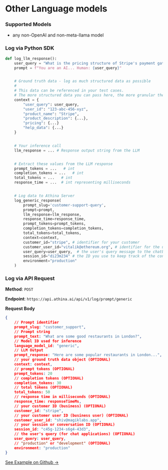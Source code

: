 # Other Language models

### Supported Models

- any non-OpenAI and non-meta-llama model

### Log via Python SDK

```python
def log_llm_response():
    user_query = "What is the pricing structure of Stripe's payment gateway?"
    prompt = f"You are an AI... Human: {user_query}"


    # Ground truth data - log as much structured data as possible
    #
    # This data can be referenced in your test cases.
    # The more structured data you can pass here, the more granular the tests we can write.
    context = {
        "user_query": user_query,
        "user_id": "123-abc-456-xyz",
        "product_name": "Stripe",
        "product_description": {...},
        "pricing": {...}
        "help_data": {...}
    }


    # Your inference call
    llm_response = ... # Response output string from the LLM


    # Extract these values from the LLM response
    prompt_tokens = ...   # int
    completion_tokens = ...   # int
    total_tokens = ...   # int
    response_time = ...  # int representing milliseconds


    # Log data to Athina Server
    log_generic_response(
        prompt_slug='customer-support-query',
        prompt=prompt,
        llm_response=llm_response,
        response_time=response_time,
        prompt_tokens=prompt_tokens,
        completion_tokens=completion_tokens,
        total_tokens=total_tokens,
        context=context,
        customer_id="stripe", # identifier for your customer
        customer_user_id="vitalik@ethereum.org", # identifier for the user interacting with the chatbot
        user_query=user_query,	# the user's query message to the chatbot
        session_id="di23m234" # the ID you use to keep track of the conversation / session
        environment="production"
    )
```

### Log via API Request

**Method**: `POST`

**Endpoint**: `https://api.athina.ai/api/v1/log/prompt/generic`

**Request Body**

```json
{
    // Prompt identifier
    prompt_slug: "customer_support",
    // Prompt string
    prompt_text: "What are some good restaurants in London?",
    // Model ID used for inference
    language_model_id: "generic",
    // LLM Output
    prompt_response: "Here are some popular restaurants in London...",
    // your ground truth data object (OPTIONAL)
    context: context,
    // prompt tokens (OPTIONAL)
    prompt_tokens: 20
    // completion tokens (OPTIONAL)
    completion_tokens: 30
    // total tokens (OPTIONAL)
    total_tokens: 50
    // response time in milliseconds (OPTIONAL)
    response_time: responseTimeMs,
    // your customer ID (business) (OPTIONAL)
    customer_id: "stripe",
    // your customer user ID (business user) (OPTIONAL)
    customer_user_id: "shiv@magiklabs.app",
    // your session or conversation ID (OPTIONAL)
    session_id: "c45g-1234-s6g4-43d3",
    // the user's query (for chat applications) (OPTIONAL)
    user_query: user_query,
    // "production" or "development" (OPTIONAL)
    environment: "production"
}
```

[See Example on Github →](#)
